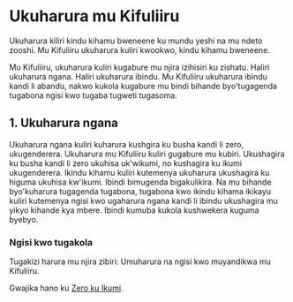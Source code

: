 # Ukuharura mu Kifuliiru

Ukuharura kiliri kindu kihamu bweneene ku mundu yeshi na mu ndeto zooshi. Mu Kifuliiru ukuharura kuliri kwookwo, kindu kihamu bweneene.

Mu Kifuliiru, ukuharura kuliri kugabure mu njira izihisiri ku zishatu. Haliri ukuharura ngana. Haliri ukuharura ibindu. Mu Kifuliiru ukuharura ibindu kandi li abandu, nakwo kukola kugabure mu bindi bihande byo'tugagenda tugabona ngisi kwo tugaba tugweti tugasoma.

## 1. Ukuharura ngana

Ukuharura ngana kuliri kuharura kushgira ku busha kandi li zero, ukugenderera. Ukuharura mu Kifuliiru kuliri gugabure mu kubiri. Ukushagira ku busha kandi li zero ukuhisa uk'wikumi, no kushagira ku ikumi ukugenderera.
Ikindu kihamu kuliri kutemenya ukuharura ukushagira ku higuma ukuhisa kw'ikumi. Ibindi bimugenda bigakulikira. Na mu bihande byo'kuharura tugagenda tugabona, tugabona kwo ikindu kihama ikikayu kuliri kutemenya ngisi kwo ugaharura ngana kandi li ibindu ukushagira mu yikyo kihande kya mbere. Ibindi kumuba kukola kushwekera kuguma byebyo.

### Ngisi kwo tugakola

Tugakizi harura mu njira zibiri: Umuharura na ngisi kwo muyandikwa mu Kifuliiru.

Gwajika hano ku [Zero ku Ikumi](./zero-ku-ikumi).
